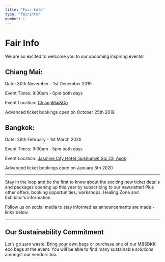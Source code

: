 ```yaml
---
title: "Fair Info"
type: "fairInfo"
number: 1
---
```



# Fair Info

We are so excited to welcome you to our upcoming inspiring events!

## Chiang Mai:

<p><AltColorStrong >Date: </ AltColorStrong> 30th November - 1st December 2019</p>

<p><AltColorStrong >Event Times: </ AltColorStrong> 9:30am - 6pm both days</p>

<p><AltColorStrong >Event Location: </ AltColorStrong> <a href="https://goo.gl/maps/LPfGs6XuV9yvQqWr8">ChiangMai&Co</a></p>

<p><AltColorStrong >Advanced ticket bookings open on October 25th 2019 </ AltColorStrong></p>

## Bangkok:

<p><AltColorStrong color="primary">Date: </ AltColorStrong> 29th February - 1st March 2020</p>

<p><AltColorStrong color="primary">Event Times: </ AltColorStrong> 9:30am - 5pm both days</p>

<p><AltColorStrong color="primary">Event Location: </ AltColorStrong> <a href="https://goo.gl/maps/jshrHKFmhR8h7ms7A">Jasmine City Hotel, Sukhumvit Soi 23, Asok</a></p>

<p><AltColorStrong color="primary">Advanced ticket bookings open on January 5th 2020 </ AltColorStrong></p>

---

Stay in the loop and be the first to know about the exciting new ticket details and packages opening up this year by subscribing to our newsletter! Plus other offers, booking opportunities, workshops, Healing Zone and Exhibitor’s information.

<MailChimpContainer>
  <MailChimp />
</MailChimpContainer>

Follow us on social media to stay informed as announcements are made - links below.

<SocialContainer>
  <Social />
</SocialContainer>

---

## Our Sustainability Commitment

Let’s go zero waste! Bring your own bags or purchase one of our MBSBKK eco bags at the event. You will be able to find many sustainable solutions amongst our vendors too.

